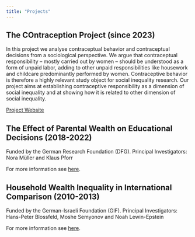 ```yaml
---
title: "Projects"
---
```


## The COntraception Project (since 2023)

In this project we analyse contraceptual behavior and contraceptual decisions from a sociological perspective. 
We argue that contraceptual responsibility – mostly carried out by women – should be understood as a form of unpaid labor, adding to other unpaid responsibilities like housework and childcare predominantly performed by women. 
Contraceptive behavior is therefore a highly relevant study object for social inequality research. 
Our project aims at establishing contraceptive responsibility as a dimension of social inequality and at showing how it is related to other dimension of social inequality.

[Project Website](https://projectcontraception.github.io/)

## The Effect of Parental Wealth on Educational Decisions (2018-2022)

Funded by the German Research Foundation (DFG). 
Principal Investigators: Nora Müller and Klaus Pforr

For more information see [here](https://www.gesis.org/projekte/parentalwealth/home).

## Household Wealth Inequality in International Comparison (2010-2013)

Funded by the German-Israeli Foundation (GIF). 
Principal Investigators: Hans-Peter Blossfeld, Moshe Semyonov and Noah Lewin-Epstein

For more information see [here](https://www.researchgate.net/project/Household-Wealth-Inequality-in-International-Comparison).
